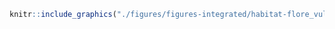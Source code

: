 <!-- #### Habitats - Espèces floristiques vulnérables {-} -->


<!-- -------------------------------------------------- -->

```r
knitr::include_graphics("./figures/figures-integrated/habitat-flore_vulnerable.png")
```

<br>
